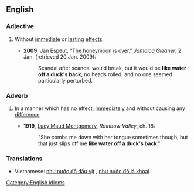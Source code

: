 ==English==

===Adjective===
{{infl|en|adjective|head=[[like]] [[water]] [[off]] [[a]] [[duck]][['s]] [[back]]}}

# {{idiom}} Without [[immediate]] or [[lasting]] [[effect]]s. 
#*'''2009''', Jan Espeut, "[http://www.jamaica-gleaner.com/gleaner/20090102/cleisure/cleisure2.html The honeymoon is over]," ''Jamaica Gleaner'', 2 Jan. (retrieved 20 Jan. 2009):
#*:Scandal after scandal would break, but it would be '''like water off a duck's back'''; no heads rolled, and no one seemed particularly perturbed.

===Adverb===
{{infl|en|adverb|head=[[like]] [[water]] [[off]] [[a]] [[duck]][['s]] [[back]]}}

# {{idiom}} In a manner which has no effect; [[immediately]] and without causing any [[difference]]. 
#*'''1919''', [[w:Lucy Maud Montgomery|Lucy Maud Montgomery]], ''Rainbow Valley'', ch. 18:
#*:"She combs me down with her tongue sometimes though, but that just slips off me '''like water off a duck's back'''."

===Translations===
{{trans-top|adjective and adverb: without effects; in a manner having no effect}}
*Vietnamese: [[như nước đổ đầu vịt]]<!--Vietnamese: like water off a duck's head-->, [[như nước đổ lá khoai]]<!--Vietnamese: like water off a taro leaf-->
{{trans-mid}}
{{trans-bottom}}

[[Category:English idioms]]